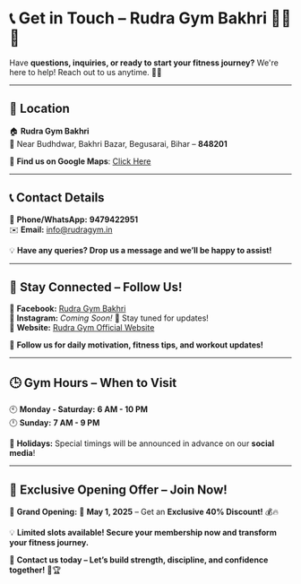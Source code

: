 # 📞 **Get in Touch – Rudra Gym Bakhri** 🏋️‍♂️🔥  

Have **questions, inquiries, or ready to start your fitness journey?** We're here to help! Reach out to us anytime. 💪✨  

---

## 📍 **Location**  
🏠 **Rudra Gym Bakhri**  
📍 Near Budhdwar, Bakhri Bazar, Begusarai, Bihar – **848201**  

🔗 **Find us on Google Maps**: [Click Here](https://maps.google.com?q=RudraGymBakhri)  

---

## 📞 **Contact Details**  
📲 **Phone/WhatsApp:** **9479422951**  
✉️ **Email:** [info@rudragym.in](mailto:info@rudragym.in)  

💡 **Have any queries? Drop us a message and we’ll be happy to assist!**  

---

## 🔗 **Stay Connected – Follow Us!**  
📌 **Facebook:** [Rudra Gym Bakhri](https://www.facebook.com/RUDRA-GYM-108323284380476)  
📌 **Instagram:** *Coming Soon!* 🚀 Stay tuned for updates!  
📌 **Website:** [Rudra Gym Official Website](https://rudragym.in/)  

💬 **Follow us for daily motivation, fitness tips, and workout updates!**  

---

## 🕒 **Gym Hours – When to Visit**  
🕙 **Monday - Saturday:** **6 AM - 10 PM**  
🕛 **Sunday:** **7 AM - 9 PM**  

🛑 **Holidays:** Special timings will be announced in advance on our **social media**!  

---

## 🎉 **Exclusive Opening Offer – Join Now!**  
📅 **Grand Opening:** 🎉 **May 1, 2025** – Get an **Exclusive 40% Discount!** 💰🔥  

💡 **Limited slots available! Secure your membership now and transform your fitness journey.**  

🚀 **Contact us today – Let’s build strength, discipline, and confidence together!** 💪🏆  